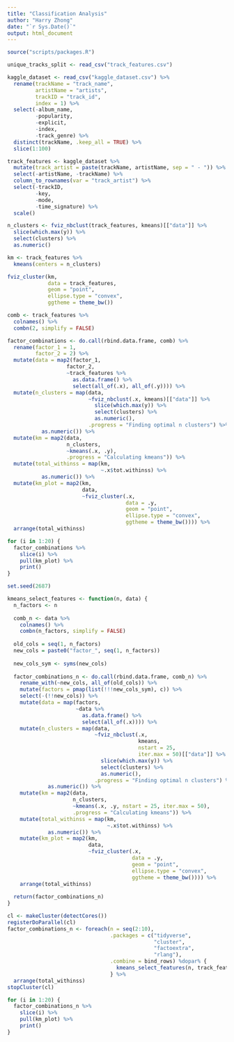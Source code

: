 ```yaml
---
title: "Classification Analysis"
author: "Harry Zhong"
date: "`r Sys.Date()`"
output: html_document
---
```


```r
source("scripts/packages.R")
```

```r
unique_tracks_split <- read_csv("track_features.csv")

kaggle_dataset <- read_csv("kaggle_dataset.csv") %>%
  rename(trackName = "track_name",
         artistName = "artists",
         trackID = "track_id",
         index = 1) %>%
  select(-album_name,
         -popularity,
         -explicit, 
         -index, 
         -track_genre) %>%
  distinct(trackName, .keep_all = TRUE) %>%
  slice(1:100)
```

```r
track_features <- kaggle_dataset %>%
  mutate(track_artist = paste(trackName, artistName, sep = " - ")) %>%
  select(-artistName, -trackName) %>%
  column_to_rownames(var = "track_artist") %>%
  select(-trackID,
         -key,
         -mode,
         -time_signature) %>%
  scale()

n_clusters <- fviz_nbclust(track_features, kmeans)[["data"]] %>%
  slice(which.max(y)) %>% 
  select(clusters) %>%
  as.numeric()

km <- track_features %>%
  kmeans(centers = n_clusters) 

fviz_cluster(km,
             data = track_features, 
             geom = "point", 
             ellipse.type = "convex", 
             ggtheme = theme_bw())
```

```r
comb <- track_features %>%
  colnames() %>%
  combn(2, simplify = FALSE)

factor_combinations <- do.call(rbind.data.frame, comb) %>%
  rename(factor_1 = 1,
         factor_2 = 2) %>%
  mutate(data = map2(factor_1,
                   factor_2,
                   ~track_features %>%
                     as.data.frame() %>%
                     select(all_of(.x), all_of(.y)))) %>%
  mutate(n_clusters = map(data,
                          ~fviz_nbclust(.x, kmeans)[["data"]] %>%
                            slice(which.max(y)) %>% 
                            select(clusters) %>%
                            as.numeric(),
                          .progress = "Finding optimal n clusters") %>%
           as.numeric()) %>%
  mutate(km = map2(data,
                   n_clusters,
                   ~kmeans(.x, .y),
                   .progress = "Calculating kmeans")) %>%
  mutate(total_withinss = map(km,
                              ~.x$tot.withinss) %>%
           as.numeric()) %>%
  mutate(km_plot = map2(km,
                        data,
                        ~fviz_cluster(.x,
                                      data = .y, 
                                      geom = "point", 
                                      ellipse.type = "convex", 
                                      ggtheme = theme_bw()))) %>%
  arrange(total_withinss)

for (i in 1:20) {
  factor_combinations %>%
    slice(i) %>%
    pull(km_plot) %>%
    print()
}
```

```r
set.seed(2687)

kmeans_select_features <- function(n, data) {
  n_factors <- n
  
  comb_n <- data %>%
    colnames() %>%
    combn(n_factors, simplify = FALSE)
  
  old_cols = seq(1, n_factors)
  new_cols = paste0("factor_", seq(1, n_factors))
  
  new_cols_sym <- syms(new_cols)
  
  factor_combinations_n <- do.call(rbind.data.frame, comb_n) %>%
    rename_with(~new_cols, all_of(old_cols)) %>%
    mutate(factors = pmap(list(!!!new_cols_sym), c)) %>%
    select(-(!!new_cols)) %>%
    mutate(data = map(factors,
                      ~data %>%
                        as.data.frame() %>%
                        select(all_of(.x)))) %>%
    mutate(n_clusters = map(data,
                            ~fviz_nbclust(.x, 
                                          kmeans, 
                                          nstart = 25, 
                                          iter.max = 50)[["data"]] %>%
                              slice(which.max(y)) %>%
                              select(clusters) %>%
                              as.numeric(),
                            .progress = "Finding optimal n clusters") %>%
             as.numeric()) %>% 
    mutate(km = map2(data,
                     n_clusters,
                     ~kmeans(.x, .y, nstart = 25, iter.max = 50),
                     .progress = "Calculating kmeans")) %>%
    mutate(total_withinss = map(km,
                                ~.x$tot.withinss) %>%
             as.numeric()) %>%
    mutate(km_plot = map2(km,
                          data,
                          ~fviz_cluster(.x,
                                        data = .y,
                                        geom = "point",
                                        ellipse.type = "convex",
                                        ggtheme = theme_bw()))) %>%
    arrange(total_withinss)  
  
  return(factor_combinations_n)
}

cl <- makeCluster(detectCores())
registerDoParallel(cl)
factor_combinations_n <- foreach(n = seq(2:10),
                                 .packages = c("tidyverse",
                                               "cluster",
                                               "factoextra",
                                               "rlang"),
                                 .combine = bind_rows) %dopar% {
                                   kmeans_select_features(n, track_features)
                                 } %>% 
  arrange(total_withinss)
stopCluster(cl)

for (i in 1:20) {
  factor_combinations_n %>%
    slice(i) %>%
    pull(km_plot) %>%
    print()
}
```

